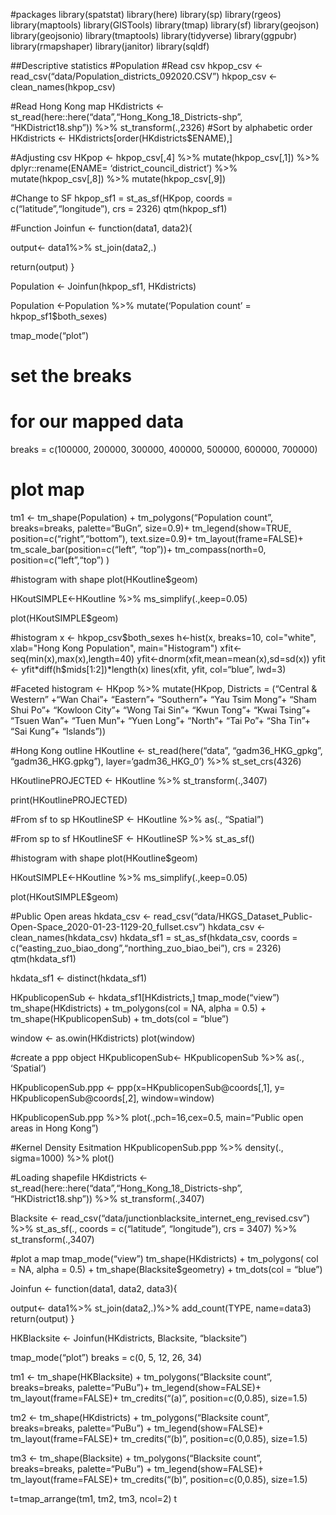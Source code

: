 #packages
library(spatstat)
library(here)
library(sp)
library(rgeos)
library(maptools)
library(GISTools)
library(tmap)
library(sf)
library(geojson)
library(geojsonio)
library(tmaptools)
library(tidyverse)
library(ggpubr)
library(rmapshaper)
library(janitor)
library(sqldf)

################################################################################################################

##Descriptive statistics
#Population
#Read csv
hkpop_csv <- read_csv("data/Population_districts_092020.CSV")
hkpop_csv <- clean_names(hkpop_csv)


#Read Hong Kong map
HKdistricts <- st_read(here::here("data","Hong_Kong_18_Districts-shp", "HKDistrict18.shp")) %>%
  st_transform(.,2326)
#Sort by alphabetic order
HKdistricts <- HKdistricts[order(HKdistricts$ENAME),]


#Adjusting csv
HKpop <- hkpop_csv[,4] %>%
mutate(hkpop_csv[,1]) %>%
dplyr::rename(ENAME= 'district_council_district') %>%
mutate(hkpop_csv[,8]) %>%
mutate(hkpop_csv[,9])

#Change to SF
hkpop_sf1 = st_as_sf(HKpop, coords = c("latitude","longitude"), crs = 2326)
qtm(hkpop_sf1)

#Function
Joinfun <- function(data1, data2){

output<- data1%>%
  st_join(data2,.) 

  return(output)
}

Population <- Joinfun(hkpop_sf1, HKdistricts)

Population <-Population %>%
mutate('Population count' = hkpop_sf1$both_sexes)

tmap_mode("plot")

# set the breaks
# for our mapped data
breaks = c(100000, 200000, 300000, 400000, 500000, 600000, 700000) 

# plot map
tm1 <- tm_shape(Population) + 
  tm_polygons("Population count", 
              breaks=breaks,
              palette="BuGn", size=0.9)+
  tm_legend(show=TRUE, position=c("right","bottom"), text.size=0.9)+
  tm_layout(frame=FALSE)+
  tm_scale_bar(position=c("left", "top"))+
  tm_compass(north=0, position=c("left","top")
  )


################################################################################################################

#histogram with shape
plot(HKoutline$geom)

HKoutSIMPLE<-HKoutline %>%
  ms_simplify(.,keep=0.05)

plot(HKoutSIMPLE$geom)

#histogram
x <- hkpop_csv$both_sexes
h<-hist(x, breaks=10, col="white", xlab="Hong Kong Population",
   main="Histogram")
xfit<-seq(min(x),max(x),length=40)
yfit<-dnorm(xfit,mean=mean(x),sd=sd(x))
yfit <- yfit*diff(h$mids[1:2])*length(x)
lines(xfit, yfit, col="blue", lwd=3)

#Faceted histogram
 <- HKpop %>%
mutate(HKpop, Districts = ("Central & Western" +"Wan Chai"+ "Eastern"+ "Southern"+ "Yau Tsim Mong"+ "Sham Shui Po"+ "Kowloon City"+ "Wong Tai Sin"+ "Kwun Tong"+ "Kwai Tsing"+ "Tsuen Wan"+ "Tuen Mun"+ "Yuen Long"+ "North"+ "Tai Po"+ "Sha Tin"+ "Sai Kung"+ "Islands"))

################################################################################################################

#Hong Kong outline
HKoutline <- st_read(here("data", "gadm36_HKG_gpkg", "gadm36_HKG.gpkg"), 
                      layer='gadm36_HKG_0') %>% 
  st_set_crs(4326)

HKoutlinePROJECTED <- HKoutline %>%
  st_transform(.,3407)

print(HKoutlinePROJECTED)

#From sf to sp
HKoutlineSP <- HKoutline %>%
  as(., "Spatial")

#From sp to sf
HKoutlineSF <- HKoutlineSP %>%
  st_as_sf()

#histogram with shape
plot(HKoutline$geom)

HKoutSIMPLE<-HKoutline %>%
  ms_simplify(.,keep=0.05)

plot(HKoutSIMPLE$geom)

################################################################################################################

#Public Open areas
hkdata_csv <- read_csv("data/HKGS_Dataset_Public-Open-Space_2020-01-23-1129-20_fullset.csv")
hkdata_csv <- clean_names(hkdata_csv)
hkdata_sf1 = st_as_sf(hkdata_csv, coords = c("easting_zuo_biao_dong","northing_zuo_biao_bei"), crs = 2326)
qtm(hkdata_sf1)

hkdata_sf1 <- distinct(hkdata_sf1)

HKpublicopenSub <- hkdata_sf1[HKdistricts,]
tmap_mode("view")
tm_shape(HKdistricts) +
  tm_polygons(col = NA, alpha = 0.5) +
tm_shape(HKpublicopenSub) +
  tm_dots(col = "blue")

window <- as.owin(HKdistricts)
plot(window)

#create a ppp object
HKpublicopenSub<- HKpublicopenSub %>%
as(., 'Spatial')

HKpublicopenSub.ppp <- ppp(x=HKpublicopenSub@coords[,1],
y= HKpublicopenSub@coords[,2],
window=window)

HKpublicopenSub.ppp %>%
plot(.,pch=16,cex=0.5,
main="Public open areas in Hong Kong")

#Kernel Density Esitmation
HKpublicopenSub.ppp %>%
density(., sigma=1000) %>%
plot()

################################################################################################################
#Loading shapefile
HKdistricts <- st_read(here::here("data","Hong_Kong_18_Districts-shp", "HKDistrict18.shp")) %>%
  st_transform(.,3407)

Blacksite <- read_csv("data/junctionblacksite_internet_eng_revised.csv") %>%
  st_as_sf(., coords = c("latitude", "longitude"),
           crs = 3407) %>%
  st_transform(.,3407)



#plot a map
tmap_mode("view")
tm_shape(HKdistricts) +
tm_polygons( col = NA, alpha = 0.5) +
tm_shape(Blacksite$geometry) +
tm_dots(col = "blue")

Joinfun <- function(data1, data2, data3){
  
output<- data1%>%
  st_join(data2,.)%>%
  add_count(TYPE, name=data3)
    return(output)
}

HKBlacksite <- Joinfun(HKdistricts, Blacksite, "blacksite")

tmap_mode("plot")
breaks = c(0, 5, 12, 26, 34)

tm1 <- tm_shape(HKBlacksite) +
tm_polygons("Blacksite count", 
              breaks=breaks,
              palette="PuBu")+
  tm_legend(show=FALSE)+
  tm_layout(frame=FALSE)+
  tm_credits("(a)", position=c(0,0.85), size=1.5)
  
tm2 <- tm_shape(HKdistricts) + 
  tm_polygons("Blacksite count",
              breaks=breaks, 
              palette="PuBu") + 
  tm_legend(show=FALSE)+
  tm_layout(frame=FALSE)+
  tm_credits("(b)", position=c(0,0.85), size=1.5)
  
tm3 <- tm_shape(Blacksite) + 
  tm_polygons("Blacksite count",
              breaks=breaks, 
              palette="PuBu") + 
  tm_legend(show=FALSE)+
  tm_layout(frame=FALSE)+
  tm_credits("(b)", position=c(0,0.85), size=1.5)

t=tmap_arrange(tm1, tm2, tm3, ncol=2)
t
